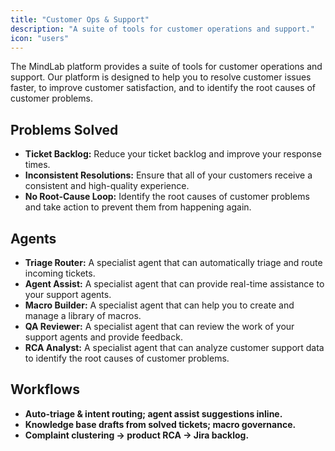 ```yaml
---
title: "Customer Ops & Support"
description: "A suite of tools for customer operations and support."
icon: "users"
---
```


The MindLab platform provides a suite of tools for customer operations and support. Our platform is designed to help you to resolve customer issues faster, to improve customer satisfaction, and to identify the root causes of customer problems.

## Problems Solved

-   **Ticket Backlog:** Reduce your ticket backlog and improve your response times.
-   **Inconsistent Resolutions:** Ensure that all of your customers receive a consistent and high-quality experience.
-   **No Root-Cause Loop:** Identify the root causes of customer problems and take action to prevent them from happening again.

## Agents

-   **Triage Router:** A specialist agent that can automatically triage and route incoming tickets.
-   **Agent Assist:** A specialist agent that can provide real-time assistance to your support agents.
-   **Macro Builder:** A specialist agent that can help you to create and manage a library of macros.
-   **QA Reviewer:** A specialist agent that can review the work of your support agents and provide feedback.
-   **RCA Analyst:** A specialist agent that can analyze customer support data to identify the root causes of customer problems.

## Workflows

-   **Auto-triage & intent routing; agent assist suggestions inline.**
-   **Knowledge base drafts from solved tickets; macro governance.**
-   **Complaint clustering → product RCA → Jira backlog.**